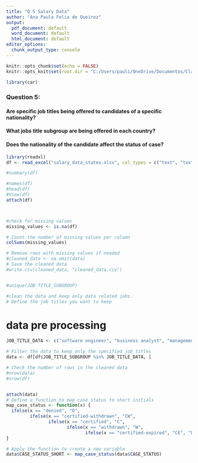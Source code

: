 ```yaml
---
title: "Q 5 Salary Data"
author: "Ana Paula Felix de Queiroz"
output:
  pdf_document: default
  word_document: default
  html_document: default
editor_options:
  chunk_output_type: console
---
```


```{=html}
<style type="text/css">

h1.title {
  font-size: 38px;
  font-family: "Times New Roman", Times, serif;
  color: #2a6592;
  text-align: center;
}
h4.author { /* Header 4 - and the author and data headers use this too  */
    font-size: 18px;
  font-family: "Times New Roman", Times, serif;
  color: #2a6592;
  text-align: center;
}
h4.date { /* Header 4 - and the author and data headers use this too  */
  font-size: 18px;
  font-family: "Times New Roman", Times, serif;
  color: DarkBlue;
  text-align: center;
}
</style>
```
```r
knitr::opts_chunk$set(echo = FALSE)
knitr::opts_knit$set(root.dir = "C:/Users/pauli/OneDrive/Documentos/Classes 2023/311_tech")

library(car)

```

### Question 5: 
  
  
####  Are specific job titles being offered to candidates of a specific nationality? 
####  What jobs title subgroup are being offered in each country?
####  Does the nationality of the candidate affect the status of case?

```r
library(readxl)
df <- read_excel("salary_data_states.xlsx", col_types = c("text", "text", "text", "text", "text", "text", "text", "text", "text", "text", "text", "text", "text", "text", "text", "text", "text", "text", "text", "text", "text", "text", "text", "text", "text", "text", "text"))

#summary(df)
```

```r
#names(df)
#head(df)
#View(df)
attach(df)



#check for missing values
missing_values <- is.na(df)

# Count the number of missing values per column
colSums(missing_values)

# Remove rows with missing values if needed
#cleaned_data <- na.omit(data)
# Save the cleaned data
#write.csv(cleaned_data, "cleaned_data.csv")


#unique(JOB_TITLE_SUBGROUP)

#clean the data and keep only data related jobs.
# Define the job titles you want to keep

```

# data pre processing 

```r

JOB_TITLE_DATA <- c("software engineer", "business analyst", "management consultant", "data analyst", "data scientist")

# Filter the data to keep only the specified job titles
data <- df[df$JOB_TITLE_SUBGROUP %in% JOB_TITLE_DATA, ]

# Check the number of rows in the cleaned data
#nrow(data)
#nrow(df)


attach(data)
# Define a function to map case status to short initials
map_case_status <- function(x) {
  ifelse(x == "denied", "D", 
         ifelse(x == "certified-withdrawn", "CW",
                ifelse(x == "certified", "C",
                       ifelse(x == "withdrawn", "W", 
                              ifelse(x == "certified-expired", "CE", "U"))))) # "U" for unknown
}

# Apply the function to create a new variable
data$CASE_STATUS_SHORT <- map_case_status(data$CASE_STATUS)

```


